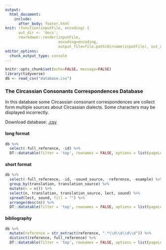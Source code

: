 ```yaml
---
output: 
  html_document:
    include:
      after_body: footer.html
knit: (function(inputFile, encoding) { 
      out_dir <- 'docs';
      rmarkdown::render(inputFile,
                        encoding=encoding, 
                        output_file=file.path(dirname(inputFile), out_dir, 'index.html')) })
editor_options: 
  chunk_output_type: console
---
```


```r
knitr::opts_chunk$set(echo=FALSE, message=FALSE)
library(tidyverse)
db <- read_csv("database.csv")
```

###  The Circassian Consonants Correspondences Database {.tabset .tabset-fade .tabset-pills}

In this database some Circassian consonant correspondences are collect form multiple sources about Circassian dialects. Some characters may be displayed incorrectly.

Download database: [.csv](https://raw.githubusercontent.com/agricolamz/cccd/master/database.csv)

#### long format
```r
db %>% 
  select(-full_reference, -id) %>% 
  DT::datatable(filter = 'top', rownames = FALSE, options = list(pageLength = 20, dom = 'tip'), escape = FALSE)
```

#### short format
```r
db %>% 
  select(-full_reference, -id, -sound_source, -reference, -example) %>% 
  group_by(translation, translation_source) %>% 
  mutate(n = n()) %>% 
  select(n, translation, translation_source, lect, sound) %>% 
  spread(lect, sound, fill = "") %>% 
  arrange(desc(n)) %>% 
  DT::datatable(filter = 'top', rownames = FALSE, options = list(pageLength = 20, dom = 'tip'), escape = FALSE)
```

#### bibliography
```r
db %>% 
  mutate(reference = str_extract(reference, ".*\\d\\d\\d\\d")) %>% 
  distinct(reference, full_reference) %>% 
  DT::datatable(filter = 'top', rownames = FALSE, options = list(pageLength = 20, dom = 'tip'), escape = FALSE)
```
